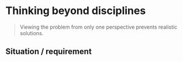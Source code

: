 
# Thinking beyond disciplines

> Viewing the problem from only one perspective prevents realistic solutions.

<WrappedByExample />

## Situation / requirement
